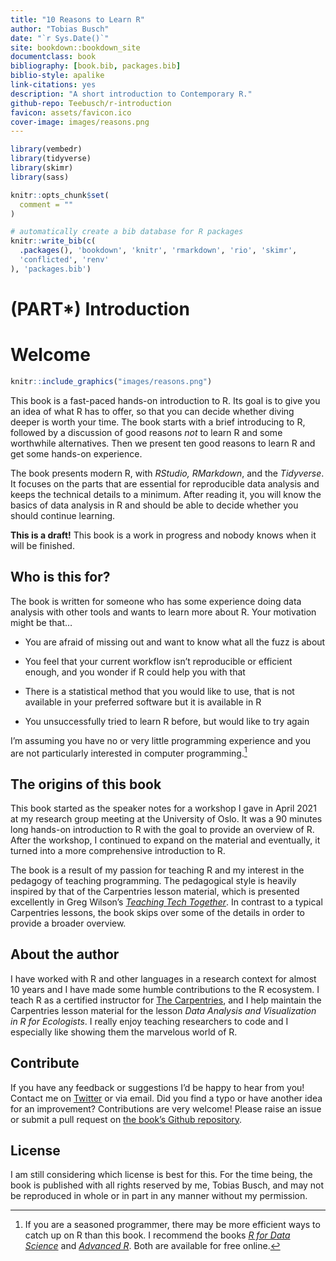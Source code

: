 ```yaml
---
title: "10 Reasons to Learn R"
author: "Tobias Busch"
date: "`r Sys.Date()`"
site: bookdown::bookdown_site
documentclass: book
bibliography: [book.bib, packages.bib]
biblio-style: apalike
link-citations: yes
description: "A short introduction to Contemporary R."
github-repo: Teebusch/r-introduction
favicon: assets/favicon.ico
cover-image: images/reasons.png
---
```


```r
library(vembedr)
library(tidyverse)
library(skimr)
library(sass)

knitr::opts_chunk$set(
  comment = ""
)
```

```r
# automatically create a bib database for R packages
knitr::write_bib(c(
  .packages(), 'bookdown', 'knitr', 'rmarkdown', 'rio', 'skimr',
  'conflicted', 'renv'
), 'packages.bib')
```

# (PART\*) Introduction {#welcome .unnumbered}

# Welcome {.unnumbered}

```r
knitr::include_graphics("images/reasons.png")
```

This book is a fast-paced hands-on introduction to R. Its goal is to give you an idea of
what R has to offer, so that you can decide whether diving deeper is worth your time. The
book starts with a brief introducing to R, followed by a discussion of good reasons *not*
to learn R and some worthwhile alternatives. Then we present ten good reasons to learn R
and get some hands-on experience.

The book presents modern R, with *RStudio, RMarkdown*, and the *Tidyverse*. It focuses on
the parts that are essential for reproducible data analysis and keeps the technical
details to a minimum. After reading it, you will know the basics of data analysis in R and
should be able to decide whether you should continue learning.

::: {.draftinfo}
**This is a draft!** This book is a work in progress and nobody knows when it will be
finished.
:::

## Who is this for? {.unnumbered}

The book is written for someone who has some experience doing data analysis with other
tools and wants to learn more about R. Your motivation might be that...

-   You are afraid of missing out and want to know what all the fuzz is about

-   You feel that your current workflow isn't reproducible or efficient enough, and you
    wonder if R could help you with that

-   There is a statistical method that you would like to use, that is not available in
    your preferred software but it is available in R

-   You unsuccessfully tried to learn R before, but would like to try again

I'm assuming you have no or very little programming experience and you are not
particularly interested in computer programming.[^index-1]

[^index-1]: If you are a seasoned programmer, there may be more efficient ways to catch up
    on R than this book. I recommend the books [*R for Data
    Science*](https://r4ds.had.co.nz/) and [*Advanced
    R*](https://adv-r.hadley.nz/index.html). Both are available for free online.

## The origins of this book {.unnumbered}

This book started as the speaker notes for a workshop I gave in April 2021 at my research
group meeting at the University of Oslo. It was a 90 minutes long hands-on introduction to
R with the goal to provide an overview of R. After the workshop, I continued to expand on
the material and eventually, it turned into a more comprehensive introduction to R.

The book is a result of my passion for teaching R and my interest in the pedagogy of
teaching programming. The pedagogical style is heavily inspired by that of the Carpentries
lesson material, which is presented excellently in Greg Wilson's [*Teaching Tech
Together*](https://teachtogether.tech/). In contrast to a typical Carpentries lessons, the
book skips over some of the details in order to provide a broader overview.

## About the author {.unnumbered}

I have worked with R and other languages in a research context for almost 10 years and I
have made some humble contributions to the R ecosystem. I teach R as a certified
instructor for [The
Carpentries](https://www.ub.uio.no/english/writing-publishing/dsc/carpentry-uio/), and I
help maintain the Carpentries lesson material for the lesson *Data Analysis and
Visualization in R for Ecologists*. I really enjoy teaching researchers to code and I
especially like showing them the marvelous world of R.

## Contribute {.unnumbered}

If you have any feedback or suggestions I'd be happy to hear from you! Contact me on
[Twitter](https://twitter.com/@tobilottii) or via email. Did you find a typo or have
another idea for an improvement? Contributions are very welcome! Please raise an issue or
submit a pull request on [the book's Github
repository](https://github.com/Teebusch/r-introduction).

## License {.unnumbered}

I am still considering which license is best for this. For the time being, the book is
published with all rights reserved by me, Tobias Busch, and may not be reproduced in whole
or in part in any manner without my permission.
